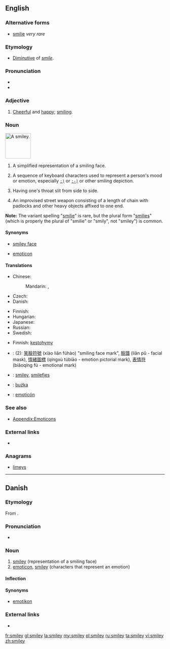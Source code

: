 ==English==
{{wikipedia}}

===Alternative forms===
* [[smilie]] ''very rare''

===Etymology===
* [[diminutive|Diminutive]] of ''[[smile]]''.

===Pronunciation===
* {{SAMPA|/"smaIli/}}
* {{rhymes|aɪli}}

===Adjective===
{{en-adj|smilier|smiliest}}

# [[cheerful|Cheerful]] and [[happy]]; [[smiling]].

===Noun===
[[Image:Smiley_head_happy.png|80px|thumb|A '''smiley'''.]]
{{en-noun|pl2=smilies}}

# {{rare}} A simplified representation of a smiling face.
# {{Internet}} A sequence of keyboard characters used to represent a person's mood or emotion, especially <tt>[[&nbsp;:)|:)]]</tt> or <tt>[[&nbsp;:-)|:-)]]</tt> or other smiling depiction.
# {{slang}} Having one's throat slit from side to side.
# {{rare}} An improvised street weapon consisting of a length of chain with padlocks and other heavy objects affixed to one end.

'''Note:''' The variant spelling "[[smilie]]" is rare, but the plural form "[[smilies]]" (which is properly the plural of "smilie" or "smily", not "smiley") is common.

====Synonyms====
* {{sense|representation of smiling face}} [[smiley face]]
* {{sense|characters that representation an emotion}} [[emoticon]]

====Translations====
{{trans-top|representation of a smiling face}}
* Chinese:
*: Mandarin: {{t|zh|笑臉|sc=Hani}}, {{t|zh|笑脸|tr=xiàoliǎn|sc=Hani}}
* Czech: {{t-|cs|smajlík|m}}
* Danish: {{t-|da|smiley|c}}
{{trans-mid}}
* Finnish: {{t+|fi|hymiö}}
* Hungarian: {{t|hu|mosoly}}
* Japanese: {{t|ja|スマイリー|tr=sumairī|sc=Jpan}}
* Russian: {{t|ru|смайлик|m|tr=smájlik|sc=Cyrl}}
* Swedish: {{t-|sv|smiley|c}}
{{trans-bottom}}

{{trans-see|emoticon}}

{{trans-top|slit throat}}
* Finnish: [[kestohymy]] {{qualifier|slang}}
{{trans-mid}}
{{trans-bottom}}

{{checktrans-top}}
* {{ttbc|zh}}: (2): [[笑]][[臉]][[符]][[號]] (xiào liǎn fúhào) "smiling face mark", [[臉]][[譜]] (liǎn pǔ - facial mask), [[情]][[緒]][[圖]][[標]] (qíngxù túbiāo - emotion pictorial mark), [[表]][[情]][[符]] (biǎoqíng fú - emotional mark)
* {{ttbc|no}}: [[smiley]], [[smilefjes]]
* {{ttbc|pl}}: [[buźka]] {{f}}
* {{ttbc|es}}: [[emoticón]]
{{trans-bottom}}

===See also===
* [[Appendix:Emoticons]]

===External links===
* {{pedialite}}

===Anagrams===
* [[limeys#English|limeys]]

----

==Danish==

===Etymology===
From {{etyl|en|da}} {{term|smiley|lang=en}}. {{defdate|1993}}

===Pronunciation===
* {{IPA|/smajli/|[ˈsmɑjli]|lang=da}}

===Noun===
{{da-noun|en|er|pl-indef-2=smileys}}

# [[smiley#English|smiley]] (representation of a smiling face)
# [[emoticon]], [[smiley#English|smiley]] (characters that represent an emotion)

====Inflection====
{{da-noun-infl|en|er}}

====Synonyms====
* {{sense|emoticon}} [[emotikon]]

===External links===
* {{pedialite|lang=da}}

[[fr:smiley]]
[[gl:smiley]]
[[la:smiley]]
[[my:smiley]]
[[pl:smiley]]
[[ru:smiley]]
[[ta:smiley]]
[[vi:smiley]]
[[zh:smiley]]